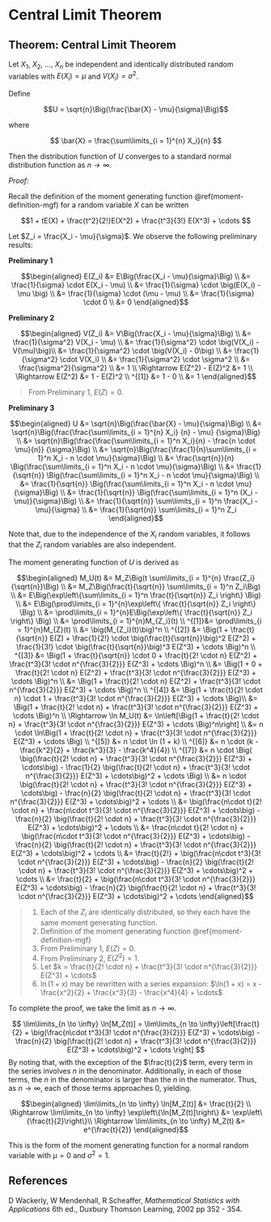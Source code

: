 # Central Limit Theorem

## Theorem: Central Limit Theorem {#central-limit-theorem}

Let $X_1$, $X_2$, $\ldots$, $X_n$ be independent and identically distributed random variables with $E(X_i) = \mu$ and $V(X_i) = \sigma^2$.

Define 

$$U = \sqrt{n}\Big(\frac{\bar{X} - \mu}{\sigma}\Big)$$

where

$$ \bar{X} = \frac{\sum\limits_{i = 1}^{n} X_i}{n} $$

Then the distribution function of $U$ converges to a standard normal distribution function as $n \to \infty$.

_Proof:_

Recall the definition of the moment generating function \@ref(moment-definition-mgf) for a random variable $X$ can be written

$$1 + tE(X) + \frac{t^2}{2!}E(X^2) + \frac{t^3}{3!} E(X^3) + \cdots $$

Let $Z_i = \frac{X_i - \mu}{\sigma}$.  We observe the following preliminary results:

**Preliminary 1**

$$\begin{aligned}
E(Z_i)
  &= E\Big(\frac{X_i - \mu}{\sigma}\Big) \\
  &= \frac{1}{\sigma} \cdot E(X_i - \mu) \\
  &= \frac{1}{\sigma} \cdot \big(E(X_i) - \mu \big) \\
  &= \frac{1}{\sigma} \cdot (\mu - \mu) \\
  &= \frac{1}{\sigma} \cdot 0 \\
  &= 0
\end{aligned}$$

**Preliminary 2**

$$\begin{aligned}
V(Z_i)
  &= V\Big(\frac{X_i - \mu}{\sigma}\Big) \\
  &= \frac{1}{\sigma^2} V(X_i - \mu) \\
  &= \frac{1}{\sigma^2} \cdot \big(V(X_i) - V(\mu)\big)\\
  &= \frac{1}{\sigma^2} \cdot \big(V(X_i) - 0\big) \\
  &= \frac{1}{\sigma^2} \cdot V(X_i) \\
  &= \frac{1}{\sigma^2} \cdot \sigma^2 \\
  &= \frac{\sigma^2}{\sigma^2} \\
  &= 1 \\
\Rightarrow 
  E(Z^2) - E(Z)^2
  &= 1 \\
\Rightarrow
  E(Z^2) 
  &= 1 - E(Z)^2 \\
^{[1]}  &= 1 - 0 \\
  &= 1
\end{aligned}$$

> From Preliminary 1, $E(Z) = 0$.

**Preliminary 3**

$$\begin{aligned}
U 
  &= \sqrt{n}\Big(\frac{\bar{X} - \mu}{\sigma}\Big) \\
  &= \sqrt{n}\Big(\frac{\frac{\sum\limits_{i = 1}^{n} X_i}
                             {n} - \mu}
                       {\sigma}\Big) \\
  &= \sqrt{n}\Big(\frac{\frac{\sum\limits_{i = 1}^n X_i}{n} - \frac{n \cdot \mu}{n}}
                       {\sigma}\Big) \\
  &= \sqrt{n}\Big(\frac{\frac{1}{n}\sum\limits_{i = 1}^n X_i - n \cdot \mu}{\sigma}\Big) \\
  &= \frac{\sqrt{n}}{n} \Big(\frac{\sum\limits_{i = 1}^n X_i - n \cdot \mu}{\sigma}\Big) \\
  &= \frac{1}{\sqrt{n}} \Big(\frac{\sum\limits_{i = 1}^n X_i - n \cdot \mu}{\sigma}\Big) \\
  &= \frac{1}{\sqrt{n}} \Big(\frac{\sum\limits_{i = 1}^n X_i - n \cdot \mu}
                        {\sigma}\Big) \\
  &= \frac{1}{\sqrt{n}} \Big(\frac{\sum\limits_{i = 1}^n (X_i - \mu)}{\sigma}\Big) \\
  &= \frac{1}{\sqrt{n}} \sum\limits_{i = 1}^n \frac{X_i - \mu}{\sigma} \\
  &= \frac{1}{\sqrt{n}} \sum\limits_{i = 1}^n Z_i
\end{aligned}$$ 

Note that, due to the independence of the $X_i$ random variables, it follows that the $Z_i$ random variables are also independent.

The moment generating function of $U$ is derived as

$$\begin{aligned}
M_U(t)
  &= M_Z\Big(t \sum\limits_{i = 1}^{n} \frac{Z_i}{\sqrt{n}}\Big) \\
  &= M_Z\Big(\frac{t}{\sqrt{n}} \sum\limits_{i = 1}^n Z_i\Big) \\
  &= E\Big(\exp\left\{\sum\limits_{i = 1}^n \frac{t}{\sqrt{n}} Z_i
      \right\} \Big) \\
  &= E\Big(\prod\limits_{i = 1}^{n}\exp\left\{ \frac{t}{\sqrt{n}} Z_i
      \right\} \Big) \\
  &= \prod\limits_{i = 1}^{n}E\Big(\exp\left\{ \frac{t}{\sqrt{n}} Z_i
      \right\} \Big) \\
  &= \prod\limits_{i = 1}^{n}M_{Z_i}(t) \\
^{[1]}&= \prod\limits_{i = 1}^{n}M_{Z}(t) \\
  &= \big(M_{Z_i}(t)\big)^n \\
^{[2]}  &= \Big(1 + 
          \frac{t}{\sqrt{n}} E(Z) + 
          \frac{1}{2!} \cdot \big(\frac{t}{\sqrt{n}}\big)^2 E(Z^2) + 
          \frac{1}{3!} \cdot \big(\frac{t}{\sqrt{n}}\big)^3 E(Z^3) + \cdots
      \Big)^n \\
^{[3]}  &= \Big(1 + 
          \frac{t}{\sqrt{n}} \cdot 0 + 
          \frac{t}{2! \cdot n} E(Z^2) + 
          \frac{t^3}{3! \cdot n^{\frac{3}{2}}} E(Z^3) + \cdots
      \Big)^n \\
  &= \Big(1 + 
          0 + 
          \frac{t}{2! \cdot n} E(Z^2) + 
          \frac{t^3}{3! \cdot n^{\frac{3}{2}}} E(Z^3) + \cdots
      \Big)^n \\
  &= \Big(1 + 
          \frac{t}{2! \cdot n} E(Z^2) + 
          \frac{t^3}{3! \cdot n^{\frac{3}{2}}} E(Z^3) + \cdots
      \Big)^n \\
^{[4]}  &= \Big(1 + 
          \frac{t}{2! \cdot n} \cdot 1 + 
          \frac{t^3}{3! \cdot n^{\frac{3}{2}}} E(Z^3) + \cdots
      \Big)\\
  &= \Big(1 + 
          \frac{t}{2! \cdot n} + 
          \frac{t^3}{3! \cdot n^{\frac{3}{2}}} E(Z^3) + \cdots
      \Big)^n \\
\Rightarrow
\ln M_U(t) 
  &= \ln\left[\Big(1 + 
          \frac{t}{2! \cdot n} + 
          \frac{t^3}{3! \cdot n^{\frac{3}{2}}} E(Z^3) + \cdots
      \Big)^n\right] \\
  &= n \cdot \ln\Big(1 + 
          \frac{t}{2! \cdot n} + 
          \frac{t^3}{3! \cdot n^{\frac{3}{2}}} E(Z^3) + \cdots
      \Big) \\
^{[5]} &= n \cdot \ln (1 + k) \\
^{[6]} &= n \cdot (k - \frac{k^2}{2} + \frac{k^3}{3} - 
          \frac{k^4}{4}) \\
^{[7]} &=
    n \cdot \Big(
      \big(\frac{t}{2! \cdot n} + 
          \frac{t^3}{3! \cdot n^{\frac{3}{2}}} E(Z^3) + \cdots\big) -
      \frac{1}{2} \big(\frac{t}{2! \cdot n} + 
          \frac{t^3}{3! \cdot n^{\frac{3}{2}}} E(Z^3) + \cdots\big)^2 +
      \cdots 
    \Big) \\
  &= n \cdot \big(\frac{t}{2! \cdot n} + 
          \frac{t^3}{3! \cdot n^{\frac{3}{2}}} E(Z^3) + \cdots\big) -
      \frac{n}{2} \big(\frac{t}{2! \cdot n} + 
          \frac{t^3}{3! \cdot n^{\frac{3}{2}}} E(Z^3) + \cdots\big)^2 +
      \cdots  \\
  &= \big(\frac{n\cdot t}{2! \cdot n} + 
          \frac{n\cdot t^3}{3! \cdot n^{\frac{3}{2}}} E(Z^3) + \cdots\big) -
      \frac{n}{2} \big(\frac{t}{2! \cdot n} + 
          \frac{t^3}{3! \cdot n^{\frac{3}{2}}} E(Z^3) + \cdots\big)^2 +
      \cdots \\
  &= \frac{n\cdot t}{2! \cdot n} + 
      \big(\frac{n\cdot t^3}{3! \cdot n^{\frac{3}{2}}} E(Z^3) + \cdots\big) -
      \frac{n}{2} \big(\frac{t}{2! \cdot n} + 
          \frac{t^3}{3! \cdot n^{\frac{3}{2}}} E(Z^3) + \cdots\big)^2 +
      \cdots \\
  &= \frac{t}{2!} + 
      \big(\frac{n\cdot t^3}{3! \cdot n^{\frac{3}{2}}} E(Z^3) + \cdots\big) -
      \frac{n}{2} \big(\frac{t}{2! \cdot n} + 
          \frac{t^3}{3! \cdot n^{\frac{3}{2}}} E(Z^3) + \cdots\big)^2 +
      \cdots \\
  &= \frac{t}{2} + 
      \big(\frac{n\cdot t^3}{3! \cdot n^{\frac{3}{2}}} E(Z^3) + \cdots\big) -
      \frac{n}{2} \big(\frac{t}{2! \cdot n} + 
          \frac{t^3}{3! \cdot n^{\frac{3}{2}}} E(Z^3) + \cdots\big)^2 +
      \cdots 
\end{aligned}$$

> 1. Each of the $Z_i$ are identically distributed, so they each have the same moment generating function.
> 2. Definition of the moment generating function \@ref{moment-definition-mgf}
> 3. From Preliminary 1, $E(Z) = 0$.
> 4. From Preliminary 2, $E(Z^2) = 1$.
> 5. Let $k = \frac{t}{2! \cdot n} + 
          \frac{t^3}{3! \cdot n^{\frac{3}{2}}} E(Z^3) + \cdots$
> 6. $\ln(1 + x)$ may be rewritten with a series expansion: $\ln(1 + x) = x - \frac{x^2}{2} + \frac{x^3}{3} - \frac{x^4}{4} + \cdots$

To complete the proof, we take the limit as $n \to \infty$.

$$
\lim\limits_{n \to \infty} \ln[M_Z(t)]
  = \lim\limits_{n \to \infty}\left[\frac{t}{2} + 
      \big(\frac{n\cdot t^3}{3! \cdot n^{\frac{3}{2}}} E(Z^3) + \cdots\big) -
      \frac{n}{2} \big(\frac{t}{2! \cdot n} + 
          \frac{t^3}{3! \cdot n^{\frac{3}{2}}} E(Z^3) + \cdots\big)^2 +
      \cdots \right]
$$
By noting that, with the exception of the $\frac{t}{2}$ term, every term in the series involves $n$ in the denominator.  Additionally, in each of those terms, the $n$ in the denominator is larger than the $n$ in the numerator.  Thus, as $n \to \infty$, each of those terms approaches $0$, yielding.

$$\begin{aligned}
\lim\limits_{n \to \infty} \ln[M_Z(t)]
  &= \frac{t}{2} \\
\Rightarrow
  \lim\limits_{n \to \infty} \exp\left\{\ln[M_Z(t)]\right\}
  &= \exp\left\{\frac{t}{2}\right\}\\
\Rightarrow
  \lim\limits_{n \to \infty} M_Z(t)
  &= e^{\frac{t}{2}}
\end{aligned}$$

This is the form of the moment generating function for a normal random variable with $\mu = 0$ and $\sigma^2 = 1$.

## References

D Wackerly, W Mendenhall, R Scheaffer, _Mathematical Statistics with Applications_ 6th ed., Duxbury Thomson Learning, 2002 pp 352 - 354. 